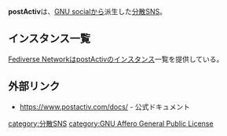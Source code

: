{{stub}}
{{Infobox software
| Name                = postActiv
| Image               = [[ファイル:PostActiv_logo.png|postActiv]]
| Developer           = Maiyannah Bishop
| SourceCode          = http://gitea.postactiv.com/postActiv/postActiv
| Platform            = ウェブ
| ProgrammingLanguage = PHP
<!-- | Launch              = 2017年3月17日 -->
<!-- | Kifu                = [https://paypal.me/floofdog PayPal] -->
| License             = [[GNU Affero General Public License]]
| Web                 = https://www.postactiv.com
<!-- | Download            = [https://itunes.apple.com/us/app/amaroq-for-mastodon/id1214116200 AppStore] -->
}}'''postActiv'''は、[[GNU social]]から派生した[[分散SNS]]。

==インスタンス一覧==
[[Fediverse Network]]はpostActivのインスタンス一覧を提供している。

==外部リンク==
* https://www.postactiv.com/docs/ - 公式ドキュメント
[[category:分散SNS]]
[[category:GNU Affero General Public License]]
{{DEFAULTSORT:postactiv}}
